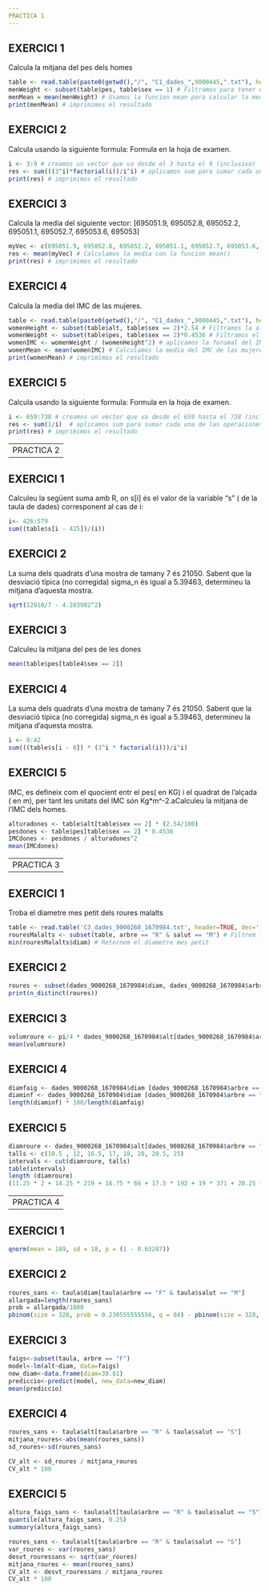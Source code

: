 ```yaml
---
PRACTICA 1
---
```


## EXERCICI 1
Calcula la mitjana del pes dels homes
``` r
table <- read.table(paste0(getwd(),"/", "C1_dades_",9000445,".txt"), header=TRUE,dec=".") # Datos
menWeight <- subset(table$pes, table$sex == 1) # Filtramos para tener el peso de los hombres (sex == 1)
menMean = mean(menWeight) # Usamos la funcion mean para calcular la mediana de nuestros datos filtrados
print(menMean) # imprimimos el resultado
```

## EXERCICI 2
Calcula usando la siguiente formula: 
Formula en la hoja de examen.
``` r
i <- 3:9 # creamos un vector que va desde el 3 hasta el 9 (inclusivo)
res <- sum(((3^i)*factorial(i))/i^i) # aplicamos sum para sumar cada una de las operaciones. R opera los vectores automaticamente indice por indice. El truco en este ejercicio es poner la operacion en base a i
print(res) # imprimimos el resultado
```

## EXERCICI 3
Calcula la media del siguiente vector: [695051.9, 695052.8, 695052.2, 695051.1, 695052.7, 695053.6, 695053]
``` r
myVec <- c(695051.9, 695052.8, 695052.2, 695051.1, 695052.7, 695053.6, 695053) # Creamos un vector con c()
res <- mean(myVec) # Calculamos la media con la funcion mean()
print(res) # imprimimos el resultado
```

## EXERCICI 4
Calcula la media del IMC de las mujeres.
``` r
table <- read.table(paste0(getwd(),"/", "C1_dades_",9000445,".txt"), header=TRUE,dec=".") # datos
womenHeight <- subset(table$alt, table$sex == 2)*2.54 # Filtramos la altura de las mujeres (sex == 2)
womenWeight <- subset(table$pes, table$sex == 2)*0.4536 # Filtramos el peso de las mujeres (sex == 2)
womenIMC <- womenWeight / (womenHeight^2) # aplicamos la forumal del IMC para todas las mujeres
womenMean <- mean(womenIMC) # Calculamos la media del IMC de las mujeres
print(womenMean) # imprimimos el resultado
```


## EXERCICI 5
Calcula usando la siguiente formula: 
Formula en la hoja de examen.
``` r
i <- 659:738 # creamos un vector que va desde el 659 hasta el 738 (inclusivo)
res <- sum(1/i)  # aplicamos sum para sumar cada una de las operaciones. R opera los vectores automaticamente indice por indice. El truco en este ejercicio es poner la operacion en base a i
print(res) # imprimimos el resultado
```

---
PRACTICA 2
---

## EXERCICI 1
Calculeu la següent suma amb R, on s[i] és el valor de la variable "s" ( de la taula de dades) corresponent al cas de i:
```r
i<- 426:579
sum((table$s[i - 425])/(i))
```


## EXERCICI 2
La suma dels quadrats d'una mostra de tamany 7 és 21050. Sabent que la desviació típica (no corregida) sigma_n és igual a 5.39463, determineu la mitjana d'aquesta mostra.
```r
sqrt(12810/7 - 4.203982^2)
```

## EXERCICI 3
Calculeu la mitjana del pes de les dones
```r
mean(table$pes[table4$sex == 2])
```

## EXERCICI 4 
La suma dels quadrats d'una mostra de tamany 7 és 21050. Sabent que la desviació típica (no corregida) sigma_n és igual a 5.39463, determineu la mitjana d'aquesta mostra.
```r
i <- 9:42
sum(((table$s[i - 8]) * (3^i * factorial(i)))/i^i)
```


## EXERCICI 5
IMC, es defineix com el quocient entr el pes( en KG) i el quadrat de l'alçada ( en m), per tant les unitats del IMC són Kg*m^-2.aCalculeu la mitjana de l'IMC dels homes.
```r
alturadones <- table$alt[table$sex == 2] * (2.54/100)
pesdones <- table$pes[table$sex == 2] * 0.4536
IMCdones <- pesdones / alturadones^2
mean(IMCdones)
```

---
PRACTICA 3
---

## EXERCICI 1
Troba el diametre mes petit dels roures malalts
```r
table <- read.table('C3_dades_9000268_1670984.txt', header=TRUE, dec='.') # dades
rouresMalalts <- subset(table, arbre == "R" & salut == "M") # Filtrem les dades que son roures (arbre == "R") i estan malalts (salut == "M")
min(rouresMalalts$diam) # Retornem el diametre mes petit
```

## EXERCICI 2

```r
roures <- subset(dades_9000268_1670984$diam, dades_9000268_1670984$arbre == "R")
print(n_distinct(roures))
```

## EXERCICI 3

```r
volumroure <- pi/4 * dades_9000268_1670984$alt[dades_9000268_1670984$arbre == "F"] * (dades_9000268_1670984$diam [dades_9000268_1670984$arbre == "F"]/100)^2
mean(volumroure)
```

## EXERCICI 4

```r
diamfaig <- dades_9000268_1670984$diam [dades_9000268_1670984$arbre == "F"]
diaminf <- dades_9000268_1670984$diam [dades_9000268_1670984$arbre == "F" & dades_9000268_1670984$diam <= mean(diamfaig)]
length(diaminf) * 100/length(diamfaig)
```

## EXERCICI 5
```r
diamroure <- dades_9000268_1670984$alt[dades_9000268_1670984$arbre == "R"]
talls <- c(10.5 , 12, 16.5, 17, 18, 20, 20.5, 25)
intervals <- cut(diamroure, talls)
table(intervals)
length (diamroure)
(11.25 * 2 + 14.25 * 219 + 16.75 * 66 + 17.5 * 192 + 19 * 371 + 20.25 * 49 + 22.75 * 100)/ 999


```

---
PRACTICA 4
---

## EXERCICI 1

```r
qnorm(mean = 189, sd = 18, p = (1 - 0.63287))

```

## EXERCICI 2

```r
roures_sans <- taula$diam[taula$arbre == "F" & taula$salut == "M"]
allargada=length(roures_sans)
prob = allargada/1800
pbinom(size = 328, prob = 0.230555555556, q = 84) - pbinom(size = 328, prob = 0.230555555556, q = (67 - 1))

```

## EXERCICI 3

```r
faigs<-subset(taula, arbre == "F")
model<-lm(alt~diam, data=faigs)
new_diam<-data.frame(diam=39.81)
prediccio<-predict(model, new_data=new_diam)
mean(prediccio)
```

## EXERCICI 4

```r
roures_sans <- taula$alt[taula$arbre == "R" & taula$salut == "S"]
mitjana_roures<-abs(mean(roures_sans))
sd_roures<-sd(roures_sans)

CV_alt <- sd_roures / mitjana_roures
CV_alt * 100
```

## EXERCICI 5

```r
altura_faigs_sans <- taula$alt[taula$arbre == "R" & taula$salut == "S"]
quantile(altura_faigs_sans, 0.25)
summary(altura_faigs_sans)

roures_sans <- taula$alt[taula$arbre == "R" & taula$salut == "S"]
var_roures <- var(roures_sans)
desvt_rouressans <- sqrt(var_roures)
mitjana_roures <- mean(roures_sans)
CV_alt <- desvt_rouressans / mitjana_roures
CV_alt * 100
```